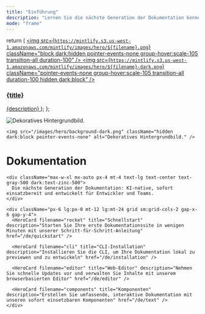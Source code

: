 ```yaml
---
title: "Einführung"
description: "Lernen Sie die nächste Generation der Dokumentation kennen: KI-native, von Haus aus ansprechend und für Entwickler gemacht."
mode: "frame"
---
```


  return (
    <a className="group cursor-pointer pb-8" href={href}>
      <img
        src={`https://mintlify.s3.us-west-1.amazonaws.com/mintlify/images/hero/${filename}.png`}
        className="block dark:hidden pointer-events-none group-hover:scale-105 transition-all duration-100"
      />
      <img
        src={`https://mintlify.s3.us-west-1.amazonaws.com/mintlify/images/hero/${filename}-dark.png`}
        className="pointer-events-none group-hover:scale-105 transition-all duration-100 hidden dark:block"
      />
      <h3 className="mt-5 text-gray-900 dark:text-zinc-50 font-medium">
        {title}
      </h3>
      <span className="mt-1.5">{description}</span>
    </a>
  );
};

<div className="relative">
  <div className="absolute top-0 left-0 right-0">
    <img src="/images/hero/background-light.png" className="block dark:hidden pointer-events-none" alt="Dekoratives Hintergrundbild." />

    <img src="/images/hero/background-dark.png" className="hidden dark:block pointer-events-none" alt="Dekoratives Hintergrundbild." />
  </div>

  <div className="relative z-10 px-4 py-16 lg:py-48 lg:pb-24 max-w-3xl mx-auto">
    <h1 className="block text-4xl font-medium text-center text-gray-900 dark:text-zinc-50 tracking-tight">
      Dokumentation
    </h1>

    <div className="max-w-xl mx-auto px-4 mt-4 text-lg text-center text-gray-500 dark:text-zinc-500">
      Die nächste Generation der Dokumentation: KI‑native, sofort einsatzbereit und entwickelt für Entwickler und Teams.
    </div>

    <div className="px-6 lg:px-0 mt-12 lg:mt-24 grid sm:grid-cols-2 gap-x-6 gap-y-4">
      <HeroCard filename="rocket" title="Schnellstart" description="Starten Sie Ihre erste Dokumentationssite in wenigen Minuten mit unserer Schritt-für-Schritt-Anleitung" href="/de/quickstart" />

      <HeroCard filename="cli" title="CLI-Installation" description="Installieren Sie die CLI, um Ihre Dokumentation lokal zu previewen und zu entwickeln" href="/de/installation" />

      <HeroCard filename="editor" title="Web-Editor" description="Nehmen Sie schnelle Updates vor und verwalten Sie Inhalte mit unserem browserbasierten Editor" href="/de/editor" />

      <HeroCard filename="components" title="Komponenten" description="Erstellen Sie umfassende, interaktive Dokumentation mit unseren sofort einsetzbaren Komponenten" href="/de/text" />
    </div>
  </div>
</div>
